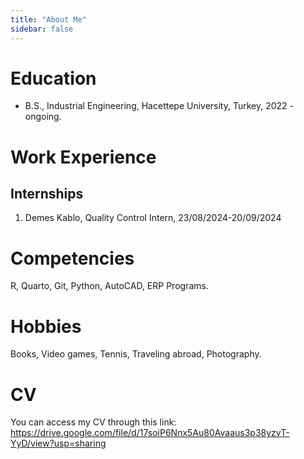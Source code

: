 ```yaml
---
title: "About Me"
sidebar: false 
---
```


# Education

-   B.S., Industrial Engineering, Hacettepe University, Turkey, 2022 - ongoing.

# Work Experience

## Internships

1.  Demes Kablo, Quality Control Intern, 23/08/2024-20/09/2024

# Competencies

R, Quarto, Git, Python, AutoCAD, ERP Programs.

# Hobbies

Books, Video games, Tennis, Traveling abroad, Photography.

# CV

You can access my CV through this link: <https://drive.google.com/file/d/17soiP6Nnx5Au80Avaaus3p38yzvT-YyD/view?usp=sharing>
